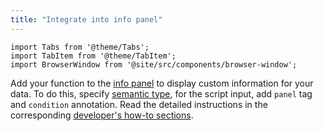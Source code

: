 ```yaml
---
title: "Integrate into info panel"
---
```


```mdx-code-block
import Tabs from '@theme/Tabs';
import TabItem from '@theme/TabItem';
import BrowserWindow from '@site/src/components/browser-window';
```

Add your function to the [info panel](../../../datagrok/navigation/panels/info-panels.md)
to display custom information for your data.
To do this, specify [semantic type](../../../govern/catalog/semantic-types.md),
for the script input, add `panel` tag and `condition` annotation.
Read the detailed instructions in the corresponding
[developer's how-to sections](../../../develop/how-to/add-info-panel.md).
